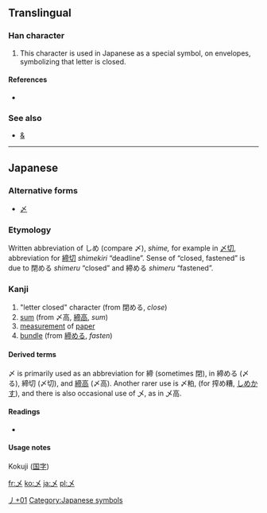 ==Translingual==

===Han character===
{{Han char|rn=4|rad=丿|as=01|sn=2|four=|canj=大山 (KU), XX大山 (XXKU)}}

# This character is used in Japanese as a special symbol, on envelopes,  symbolizing that letter is closed.

====References====
* {{Han ref|kx=0081.181|dkj=00116|hdz=10049.051|uh=4E44|ud=20036}}

===See also===
* [[&]] <!-- Graphically similar abbreviation: & from “et”, 〆 from 「しめ」 -->

----

==Japanese==
{{wikipedia|lang=ja}}
===Alternative forms===
* [[〆]]

===Etymology===
Written abbreviation of しめ (compare 〆), ''shime,'' for example in [[〆切]], abbreviation for [[締切]] ''shimekiri'' “deadline”. Sense of “closed, fastened” is due to 閉める ''shimeru'' “closed” and 締める ''shimeru'' “fastened”.

===Kanji===
{{ja-kanji|grade=uc|rs=丿01}}

# "letter closed" character (from 閉める, ''close'')
# [[sum]] (from 〆高, [[締高]], ''sum'')
# [[measurement]] of [[paper]]
# [[bundle]] (from [[締める]], ''fasten'')

====Derived terms====
〆 is primarily used as an abbreviation for 締 (sometimes 閉), in 締める (〆る), 締切 (〆切), and [[締高]] (〆高). Another rarer use is 〆粕, (for 搾め糟, [[しめかす]]), and there is also occasional use of 乄, as in 乄高.

====Readings====
* {{ja-readings|on=|kun=[[しめ]] (shime), [[して]] (shite)}}

====Usage notes====
Kokuji ([[国字 ]])

[[Category:Japanese-only CJKV Characters|丿+01]]
[[Category:Japanese symbols]]

[[fr:乄]]
[[ko:乄]]
[[ja:乄]]
[[pl:乄]]